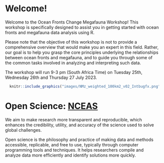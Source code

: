 # Welcome!

Welcome to the Ocean Fronts Change Megafauna Workshop! This workshop is specifically designed to assist you in getting started with ocean fronts and megafauna data analysis using R.

Please note that the objective of this workshop is not to provide a comprehensive overview that would make you an expert in this field. Rather, our goal is to help you grasp the core principles underlying the relationships between ocean fronts and megafauna, and to guide you through some of the common tasks involved in analyzing and interpreting such data.

The workshop will run 9-3 pm (South Africa Time) on Tuesday 25th, Wednesday 26th and Thursday 27 July 2023.

```r
  knitr::include_graphics("images/NMz_weighted_100km2_v02_Intbugfx.png")
```

# Open Science: [NCEAS](https://www.nceas.ucsb.edu/our-approach)

We aim to make research more transparent and reproducible, which enhances the credibility, utility, and accuracy of the science used to solve global challenges.

Open science is the philosophy and practice of making data and methods accessible, replicable, and free to use, typically through computer programming tools and techniques. It helps researchers compile and analyze data more efficiently and identify solutions more quickly.
